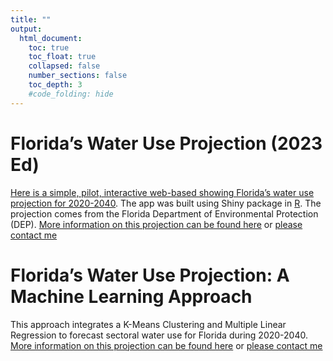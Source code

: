 ```yaml
---
title: ""
output: 
  html_document:
    toc: true
    toc_float: true
    collapsed: false
    number_sections: false
    toc_depth: 3
    #code_folding: hide
---
```


## 

# Florida's Water Use Projection (2023 Ed)
[Here is a simple, pilot, interactive web-based showing Florida's water use projection for 2020-2040](https://dattran-hydroeco.shinyapps.io/FL_WR_2023/). The app was built using Shiny package in [R](https://www.r-project.org/about.html). The projection comes from the Florida Department of Environmental Protection (DEP). [More information on this projection can be found here](http://edr.state.fl.us/Content/natural-resources/2023_AnnualAssessmentWaterResources_Chapter3.pdf) or [please contact me](https://dattran-hydroeco.github.io/index.html)

# Florida's Water Use Projection: A Machine Learning Approach
This approach integrates a K-Means Clustering and Multiple Linear Regression to forecast sectoral water use for Florida during 2020-2040. [More information on this projection can be found here](http://edr.state.fl.us/Content/natural-resources/2023_AnnualAssessmentWaterResources_Chapter3.pdf) or [please contact me](https://dattran-hydroeco.github.io/index.html)


<!-- ### R and R-Studio -->

<!-- #### [R](http://www.r-project.org) is a free open-source programming language that can be used for statistical analysis, data-simulation, graphing, and lots of other stuff. Another free program is [R-studio](http://www.rstudio.com), that provides a nice graphic interface for R. Download R first, then download R-studio. Both can run on PCs, Macs or Linux. Students will be learning R in the stats labs using the lab manual [](). -->

<!-- ### Python  -->
